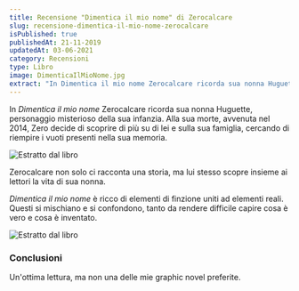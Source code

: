 ```yaml
---
title: Recensione "Dimentica il mio nome" di Zerocalcare
slug: recensione-dimentica-il-mio-nome-zerocalcare
isPublished: true
publishedAt: 21-11-2019
updatedAt: 03-06-2021
category: Recensioni
type: Libro
image: DimenticaIlMioNome.jpg
extract: "In Dimentica il mio nome Zerocalcare ricorda sua nonna Huguette, personaggio misterioso della sua infanzia. Alla sua morte, avvenuta nel 2014, Zero decide di scoprire di più su di lei e sulla sua famiglia, cercando di riempire i vuoti presenti nella sua memoria."
---
```


<Book slug="dimentica-il-mio-nome" />

In _Dimentica il mio nome_ Zerocalcare ricorda sua nonna Huguette, personaggio misterioso della sua infanzia. Alla sua morte, avvenuta nel 2014, Zero decide di scoprire di più su di lei e sulla sua famiglia, cercando di riempire i vuoti presenti nella sua memoria.

<Image  url="DimenticaIlMioNome_2.jpg"  alt="Estratto dal libro"  layout="intrinsic"  width={664} height={1024} center={true}/>

Zerocalcare non solo ci racconta una storia, ma lui stesso scopre insieme ai lettori la vita di sua nonna.

_Dimentica il mio nome_ è ricco di elementi di finzione uniti ad elementi reali. Questi si mischiano e si confondono, tanto da rendere difficile capire cosa è vero e cosa è inventato.

<Image  url="DimenticaIlMioNome_3.jpg"  alt="Estratto dal libro"  layout="intrinsic"  width={629} height={1024} center={true}/>

### Conclusioni

Un'ottima lettura, ma non una delle mie graphic novel preferite.